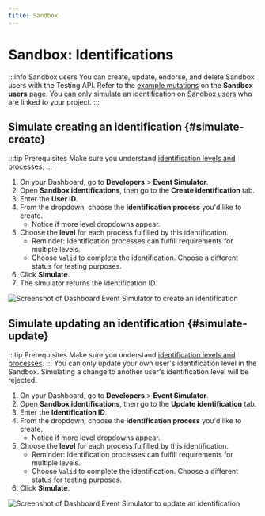 ```yaml
---
title: Sandbox
---
```


# Sandbox: Identifications

:::info Sandbox users
You can create, update, endorse, and delete Sandbox users with the Testing API.
Refer to the [example mutations](../../../developers/tools/sandbox-users.mdx#examples) on the **Sandbox users** page.
You can only simulate an identification on [Sandbox users](../../tools/sandbox-users.mdx#add) who are linked to your project.
:::

## Simulate creating an identification {#simulate-create}

:::tip Prerequisites
Make sure you understand [identification levels and processes](./index.mdx#levels-processes).
:::

1. On your Dashboard, go to **Developers** > **Event Simulator**.
1. Open **Sandbox identifications**, then go to the **Create identification** tab.
1. Enter the **User ID**.
1. From the dropdown, choose the **identification process** you'd like to create.
    - Notice if more level dropdowns appear.
1. Choose the **level** for each process fulfilled by this identification.
    - Reminder: Identification processes can fulfill requirements for multiple levels.
    - Choose `Valid` to complete the identification. Choose a different status for testing purposes.
1. Click **Simulate**.
1. The simulator returns the identification ID.

![Screenshot of Dashboard Event Simulator to create an identification](../../../images/topics/users/identifications-sandbox-create.png)

## Simulate updating an identification {#simulate-update}

:::tip Prerequisites
Make sure you understand [identification levels and processes](./index.mdx#levels-processes).
:::
You can only update your own user's identification level in the Sandbox. Simulating a change to another user's identification level will be rejected.

1. On your Dashboard, go to **Developers** > **Event Simulator**.
1. Open **Sandbox identifications**, then go to the **Update identification** tab.
1. Enter the **Identification ID**.
1. From the dropdown, choose the **identification process** you'd like to create.
    - Notice if more level dropdowns appear.
1. Choose the **level** for each process fulfilled by this identification.
    - Reminder: Identification processes can fulfill requirements for multiple levels.
    - Choose `Valid` to complete the identification. Choose a different status for testing purposes.
1. Click **Simulate**.

![Screenshot of Dashboard Event Simulator to update an identification](../../../images/topics/users/identifications-sandbox-update.png)